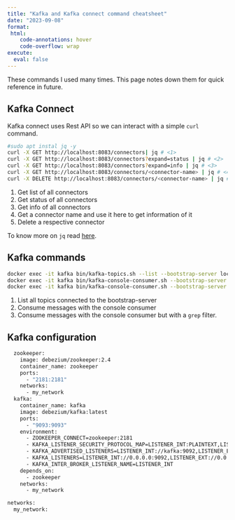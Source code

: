 ```yaml
---
title: "Kafka and Kafka connect command cheatsheet"
date: "2023-09-08"
format: 
 html:
    code-annotations: hover
    code-overflow: wrap
execute: 
  eval: false
---
```


These commands I used many times. This page notes down them for quick reference in future.

## Kafka Connect

Kafka connect uses Rest API so we can interact with a simple `curl` command.

```.bash
#sudo apt instal jq -y
curl -X GET http://localhost:8083/connectors| jq # <1>
curl -X GET http://localhost:8083/connectors?expand=status | jq # <2>
curl -X GET http://localhost:8083/connectors?expand=info | jq # <3>
curl -X GET http://localhost:8083/connectors/<connector-name> | jq # <4>
curl -X DELETE http://localhost:8083/connectors/<connector-name> | jq # <5>
```
1. Get list of all connectors
2. Get status of all connectors
3. Get info of all connectors
4. Get a connector name and use it here to get information of it
5. Delete a respective connector

To know more on `jq` read [here](https://jqlang.github.io/jq/).

## Kafka commands

```.bash
docker exec -it kafka bin/kafka-topics.sh --list --bootstrap-server localhost:9092 # <1>
docker exec -it kafka bin/kafka-console-consumer.sh --bootstrap-server localhost:9092 --topic debezium.commerce.products --from-beginning # <2>
docker exec -it kafka bin/kafka-console-consumer.sh --bootstrap-server localhost:9092 --topic test_debezium.commerce.products --from-beginning | grep -i "\"price\":" # <3>
```
1. List all topics connected to the bootstrap-server
2. Consume messages with the console consumer
3. Consume messages with the console consumer but with a `grep` filter.

## Kafka configuration

```.bash
  zookeeper:
    image: debezium/zookeeper:2.4
    container_name: zookeeper
    ports:
      - "2181:2181"
    networks:
      - my_network
  kafka:
    container_name: kafka
    image: debezium/kafka:latest
    ports:
      - "9093:9093"
    environment:
      - ZOOKEEPER_CONNECT=zookeeper:2181
      - KAFKA_LISTENER_SECURITY_PROTOCOL_MAP=LISTENER_INT:PLAINTEXT,LISTENER_EXT:PLAINTEXT
      - KAFKA_ADVERTISED_LISTENERS=LISTENER_INT://kafka:9092,LISTENER_EXT://localhost:9093
      - KAFKA_LISTENERS=LISTENER_INT://0.0.0.0:9092,LISTENER_EXT://0.0.0.0:9093
      - KAFKA_INTER_BROKER_LISTENER_NAME=LISTENER_INT
    depends_on:
      - zookeeper
    networks:
      - my_network

networks:
  my_network:
```

